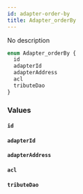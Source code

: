 ```yaml
---
id: adapter-order-by
title: Adapter_orderBy
---
```


No description

```graphql
enum Adapter_orderBy {
  id
  adapterId
  adapterAddress
  acl
  tributeDao
}
```

### Values

#### `id`

#### `adapterId`

#### `adapterAddress`

#### `acl`

#### `tributeDao`
